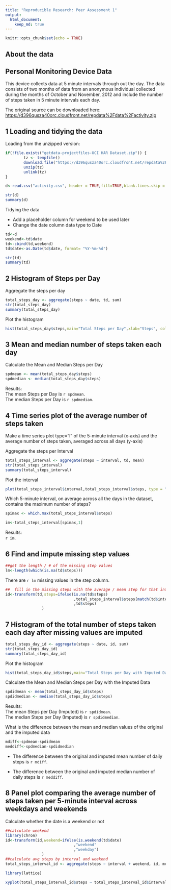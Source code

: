 ---
title: "Reproducible Research: Peer Assessment 1"
output: 
  html_document:
    keep_md: true
---

```{r setup, include=FALSE}
knitr::opts_chunk$set(echo = TRUE)
```

## About the data  
## Personal Monitoring Device Data
This device collects data at 5 minute intervals through out the day. The data consists of two months of data from an anonymous individual collected during the months of October and November, 2012 and include the number of steps taken in 5 minute intervals each day.

The original source can be downloaded here:  <https://d396qusza40orc.cloudfront.net/repdata%2Fdata%2Factivity.zip>

## 1 Loading and tidying the data

Loading from the unzipped version:
```{r loaddata}

if(!file.exists("getdata-projectfiles-UCI HAR Dataset.zip")) {
        tz <- tempfile()
        download.file("https://d396qusza40orc.cloudfront.net/repdata%2Fdata%2Factivity.zip",tz)
        unzip(tz)
        unlink(tz)
}

d<-read.csv("activity.csv", header = TRUE,fill=TRUE,blank.lines.skip = TRUE,stringsAsFactors =FALSE )

```

```{r showdata}
str(d)
summary(d)
```

Tidying the data

* Add a placeholder column for weekend to be used later
* Change the date column data type to Date

    
```{r tidydata}
td<-d
weekend<-td$date
td<-cbind(td,weekend)
td$date<-as.Date(td$date, format= "%Y-%m-%d")

```

```{r showtd }
str(td)
summary(td)

```

## 2 Histogram of Steps per Day

Aggregate the steps per day  

```{r prepstepshist }
total_steps_day <- aggregate(steps ~ date, td, sum)
str(total_steps_day)
summary(total_steps_day)

```

Plot the histogram

```{r stephistogram,fig.width=12}
hist(total_steps_day$steps,main="Total Steps per Day",xlab="Steps", col="gray")

```

## 3 Mean and median number of steps taken each day 

Calculate the Mean and Median Steps per Day  

```{r stepmeanmed }
spdmean <- mean(total_steps_day$steps)
spdmedian <- median(total_steps_day$steps)

```

Results:  
The mean Steps per Day is `r spdmean`.  
The median Steps per Day is `r spdmedian`.  


## 4 Time series plot of the average number of steps taken

Make a time series plot type="l" of the 5-minute interval (x-axis) and the average number of steps taken, averaged across all days (y-axis)  

Aggregate the steps per Interval

```{r prepstepinterval }
total_steps_interval <- aggregate(steps ~ interval, td, mean)
str(total_steps_interval)
summary(total_steps_interval)

```

Plot the interval

```{r intervalplot,fig.width=12}
plot(total_steps_interval$interval,total_steps_interval$steps, type = "l",ylab="Avg Steps",xlab="Interval")

```

Which 5-minute interval, on average across all the days in the dataset, contains the maximum number of steps?  
```{r maxstepsinterval }
spimax <- which.max(total_steps_interval$steps)

im<-total_steps_interval[spimax,1]
```
Results:  
`r im`.  

## 6 Find and impute missing step values
```{r}
##get the length / # of the missing step values
lm<-length(which(is.na(td$steps)))

```

There are `r lm` missing values in the step column.
```{r}
##  fill in the missing steps with the average / mean step for that interval
id<-transform(td,steps=ifelse(is.na(td$steps)
                              ,total_steps_interval$steps[match(td$interval, total_steps_interval$interval)]
                              ,td$steps)
                )
```

## 7 Histogram of the total number of steps taken each day after missing values are imputed

```{r prepstepshistforid }
total_steps_day_id <- aggregate(steps ~ date, id, sum)
str(total_steps_day_id)
summary(total_steps_day_id)

```

Plot the histogram

```{r stephistogramid,fig.width=12}
hist(total_steps_day_id$steps,main="Total Steps per Day with Imputed Data",xlab="Steps", col="gray")

```

Calculate the Mean and Median Steps per Day with the Imputed Data

```{r stepmeanmedid }
spdidmean <- mean(total_steps_day_id$steps)
spdidmedian <- median(total_steps_day_id$steps)

```

Results:  
The mean Steps per Day (Imputed) is `r spdidmean`.  
The median Steps per Day (Imputed) is `r spdidmedian`.  
  
What is the difference between the mean and median values of the original and the imputed data

```{r }
mdiff<-spdmean-spdidmean  
meddiff<-spdmedian-spdidmedian  


```


* The difference between the original and imputed mean number of daily steps is `r mdiff`.  

* The difference between the original and imputed median number of daily steps is `r meddiff`.  


## 8 Panel plot comparing the average number of steps taken per 5-minute interval across weekdays and weekends

Calculate whether the date is a weekend or not
```{r}
##calculate weekend
library(chron)
id<-transform(id,weekend=ifelse(is.weekend(td$date)
                              ,"weekend"
                              ,"weekday")
                )
##calculate avg steps by interval and weekend
total_steps_interval_id <- aggregate(steps ~ interval + weekend, id, mean)

```

```{r fig.width=12}

library(lattice)

xyplot(total_steps_interval_id$steps ~ total_steps_interval_id$interval|total_steps_interval_id$weekend, main="Avg steps per day by Interval",xlab="Interval", ylab="Steps",layout=c(1,2), type="l")

```
